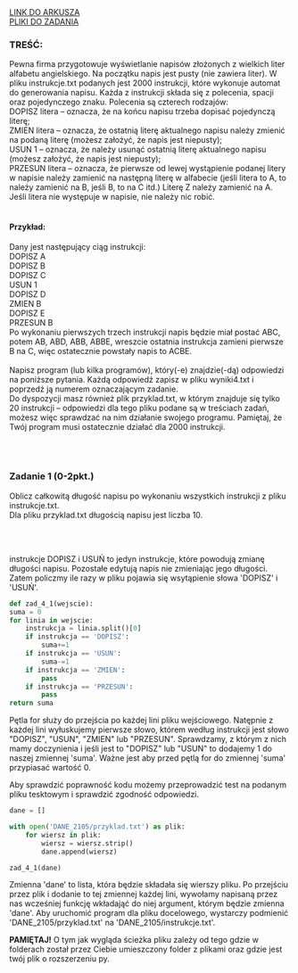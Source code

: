 
<div className="box_link"><a className="link" target="_blank" href="https://cke.gov.pl/images/_EGZAMIN_MATURALNY_OD_2015/Arkusze_egzaminacyjne/2021/Informatyka/poziom_rozszerzony/EINP-R2-100-2105.pdf">LINK DO ARKUSZA</a>
<br/>
<a className="link" href="https://cke.gov.pl/images/_EGZAMIN_MATURALNY_OD_2015/Arkusze_egzaminacyjne/2021/Informatyka/poziom_rozszerzony/Dane_2105.zip">PLIKI DO ZADANIA</a>
<br/>
</div>

### TREŚĆ:
Pewna firma przygotowuje wyświetlanie napisów złożonych z wielkich liter alfabetu
angielskiego. Na początku napis jest pusty (nie zawiera liter). W pliku instrukcje.txt
podanych jest 2000 instrukcji, które wykonuje automat do generowania napisu. Każda
z instrukcji składa się z polecenia, spacji oraz pojedynczego znaku. Polecenia są czterech
rodzajów:
<br/>
DOPISZ litera – oznacza, że na końcu napisu trzeba dopisać pojedynczą literę;<br/>
ZMIEN litera – oznacza, że ostatnią literę aktualnego napisu należy zmienić na podaną
literę (możesz założyć, że napis jest niepusty);<br/>
USUN 1 – oznacza, że należy usunąć ostatnią literę aktualnego napisu (możesz
założyć, że napis jest niepusty);<br/>
PRZESUN litera – oznacza, że pierwsze od lewej wystąpienie podanej litery w napisie należy
zamienić na następną literę w alfabecie (jeśli litera to A, to należy zamienić
na B, jeśli B, to na C itd.) Literę Z należy zamienić na A. Jeśli litera nie
występuje w napisie, nie należy nic robić. <br/><br/>

#### Przykład:
Dany jest następujący ciąg instrukcji:<br/>
DOPISZ A<br/>
DOPISZ B<br/>
DOPISZ C<br/>
USUN 1<br/>
DOPISZ D<br/>
ZMIEN B<br/>
DOPISZ E<br/>
PRZESUN B<br/>
Po wykonaniu pierwszych trzech instrukcji napis będzie miał postać ABC, potem AB, ABD,
ABB, ABBE, wreszcie ostatnia instrukcja zamieni pierwsze B na C, więc ostatecznie powstały
napis to ACBE.<br/><br/>
<span className="bold">Napisz program</span> (lub kilka programów), który(-e) znajdzie(-dą) odpowiedzi na poniższe
pytania. Każdą odpowiedź zapisz w pliku wyniki4.txt i poprzedź ją numerem
oznaczającym zadanie.<br/>
Do dyspozycji masz również plik przyklad.txt, w którym znajduje się tylko 20 instrukcji –
odpowiedzi dla tego pliku podane są w treściach zadań, możesz więc sprawdzać na nim
działanie swojego programu. Pamiętaj, że Twój program musi ostatecznie działać dla 2000
instrukcji. 

<br/><br/>

### Zadanie 1   (0-2pkt.)
Oblicz całkowitą długość napisu po wykonaniu wszystkich instrukcji z pliku
instrukcje.txt.<br/>
Dla pliku przyklad.txt długością napisu jest liczba 10. 

<br/><br/>

<Dropdown title="WSKAZÓWKI">
    <p className={`dropdown_text`}>
        instrukcje DOPISZ i USUŃ to jedyn instrukcje, które powodują zmianę długości napisu.
        Pozostałe edytują napis nie zmieniając jego długości. Zatem policzmy ile razy w pliku pojawia się
        wsytąpienie słowa 'DOPISZ' i 'USUŃ'.
    </p>
</Dropdown>

<Dropdown title="PRZYKŁADOWE ROZWIĄZANIE - PYTHON">

```python
def zad_4_1(wejscie):
suma = 0
for linia in wejscie:
    instrukcja = linia.split()[0]
    if instrukcja == 'DOPISZ':
        suma+=1
    if instrukcja == 'USUN':
        suma-=1
    if instrukcja == 'ZMIEN':
        pass
    if instrukcja == 'PRZESUN':
        pass
return suma
```

<p className={`dropdown_text`}>
 Pętla for służy do przejścia po każdej lini pliku wejściowego.
 Natępnie z każdej lini wyłuskujemy pierwsze słowo, którem według instrukcji jest
 słowo "DOPISZ", "USUN", "ZMIEN" lub "PRZESUN". Sprawdzamy, z którym z nich mamy 
 doczynienia i jeśli jest to "DOPISZ" lub "USUN" to dodajemy 1 do naszej zmiennej 'suma'.
 Ważne jest aby przed pętlą for do zmiennej 'suma' przypiasać wartość 0.
</p>
<p className={'dropdown_text'}>
Aby sprawdzić poprawność kodu możemy przeprowadzić test na podanym pliku tesktowym i sprawdzić zgodność odpowiedzi.
</p>

```python
dane = []

with open('DANE_2105/przyklad.txt') as plik:
    for wiersz in plik:
        wiersz = wiersz.strip()
        dane.append(wiersz)

zad_4_1(dane)
```

<p className={`dropdown_text`}>
Zmienna 'dane' to lista, która będzie składała się wierszy pliku. 
Po przejściu przez plik i dodanie to tej zmiennej każdej lini, wywołamy napisaną
przez nas wcześniej funkcję wkładająć do niej argument, którym będzie zmienna 'dane'.
Aby uruchomić program dla pliku docelowego, wystarczy podmienić 'DANE_2105/przyklad.txt' na 'DANE_2105/instrukcje.txt'.
</p>
<p className={`dropdown_text`}>
<b>PAMIĘTAJ!</b> O tym jak wygląda ścieżka pliku zależy od tego gdzie w folderach został przez Ciebie umieszczony folder z plikami oraz gdzie
jest twój plik o rozszerzeniu py.
</p>
</Dropdown>